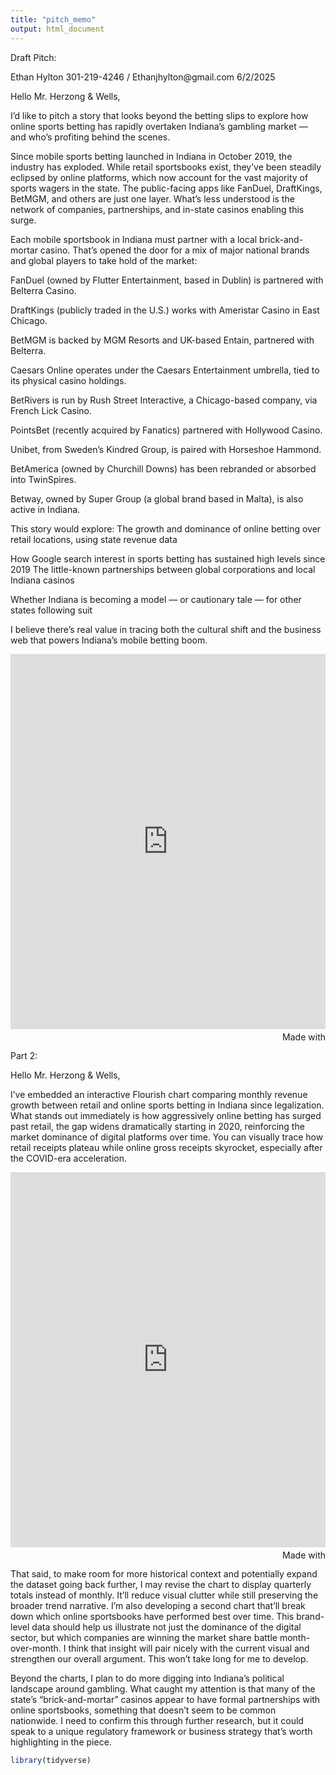 ```yaml
---
title: "pitch_memo"
output: html_document
---
```


Draft Pitch:

Ethan Hylton
301-219-4246 / Ethanjhylton@gmail.com
6/2/2025

Hello Mr. Herzong & Wells,

I’d like to pitch a story that looks beyond the betting slips to explore how online sports betting has rapidly overtaken Indiana’s gambling market — and who’s profiting behind the scenes.

Since mobile sports betting launched in Indiana in October 2019, the industry has exploded. While retail sportsbooks exist, they’ve been steadily eclipsed by online platforms, which now account for the vast majority of sports wagers in the state. The public-facing apps like FanDuel, DraftKings, BetMGM, and others are just one layer. What’s less understood is the network of companies, partnerships, and in-state casinos enabling this surge.

Each mobile sportsbook in Indiana must partner with a local brick-and-mortar casino. That’s opened the door for a mix of major national brands and global players to take hold of the market:

FanDuel (owned by Flutter Entertainment, based in Dublin) is partnered with Belterra Casino.

DraftKings (publicly traded in the U.S.) works with Ameristar Casino in East Chicago.

BetMGM is backed by MGM Resorts and UK-based Entain, partnered with Belterra.

Caesars Online operates under the Caesars Entertainment umbrella, tied to its physical casino holdings.

BetRivers is run by Rush Street Interactive, a Chicago-based company, via French Lick Casino.

PointsBet (recently acquired by Fanatics) partnered with Hollywood Casino.

Unibet, from Sweden’s Kindred Group, is paired with Horseshoe Hammond.

BetAmerica (owned by Churchill Downs) has been rebranded or absorbed into TwinSpires.

Betway, owned by Super Group (a global brand based in Malta), is also active in Indiana.
	

This story would explore:
The growth and dominance of online betting over retail locations, using state revenue data


How Google search interest in sports betting has sustained high levels since 2019
The little-known partnerships between global corporations and local Indiana casinos


Whether Indiana is becoming a model — or cautionary tale — for other states following suit


I believe there’s real value in tracing both the cultural shift and the business web that powers Indiana’s mobile betting boom.

<iframe src='https://flo.uri.sh/visualisation/23600704/embed' title='Interactive or visual content' class='flourish-embed-iframe' frameborder='0' scrolling='no' style='width:100%;height:600px;' sandbox='allow-same-origin allow-forms allow-scripts allow-downloads allow-popups allow-popups-to-escape-sandbox allow-top-navigation-by-user-activation'></iframe><div style='width:100%!;margin-top:4px!important;text-align:right!important;'><a class='flourish-credit' href='https://public.flourish.studio/visualisation/23600704/?utm_source=embed&utm_campaign=visualisation/23600704' target='_top' style='text-decoration:none!important'><img alt='Made with Flourish' src='https://public.flourish.studio/resources/made_with_flourish.svg' style='width:105px!important;height:16px!important;border:none!important;margin:0!important;'> </a></div>

Part 2:

Hello Mr. Herzong & Wells,

I’ve embedded an interactive Flourish chart comparing monthly revenue growth between retail and online sports betting in Indiana since legalization. What stands out immediately is how aggressively online betting has surged past retail, the gap widens dramatically starting in 2020, reinforcing the market dominance of digital platforms over time. You can visually trace how retail receipts plateau while online gross receipts skyrocket, especially after the COVID-era acceleration.

<iframe src='https://flo.uri.sh/visualisation/23636754/embed' title='Interactive or visual content' class='flourish-embed-iframe' frameborder='0' scrolling='no' style='width:100%;height:600px;' sandbox='allow-same-origin allow-forms allow-scripts allow-downloads allow-popups allow-popups-to-escape-sandbox allow-top-navigation-by-user-activation'></iframe><div style='width:100%!;margin-top:4px!important;text-align:right!important;'><a class='flourish-credit' href='https://public.flourish.studio/visualisation/23636754/?utm_source=embed&utm_campaign=visualisation/23636754' target='_top' style='text-decoration:none!important'><img alt='Made with Flourish' src='https://public.flourish.studio/resources/made_with_flourish.svg' style='width:105px!important;height:16px!important;border:none!important;margin:0!important;'> </a></div>


That said, to make room for more historical context and potentially expand the dataset going back further, I may revise the chart to display quarterly totals instead of monthly. It’ll reduce visual clutter while still preserving the broader trend narrative.
I’m also developing a second chart that’ll break down which online sportsbooks have performed best over time. This brand-level data should help us illustrate not just the dominance of the digital sector, but which companies are winning the market share battle month-over-month. I think that insight will pair nicely with the current visual and strengthen our overall argument. This won’t take long for me to develop. 

Beyond the charts, I plan to do more digging into Indiana’s political landscape around gambling. What caught my attention is that many of the state’s “brick-and-mortar” casinos appear to have formal partnerships with online sportsbooks, something that doesn’t seem to be common nationwide. I need to confirm this through further research, but it could speak to a unique regulatory framework or business strategy that’s worth highlighting in the piece.



```r

library(tidyverse)



```




